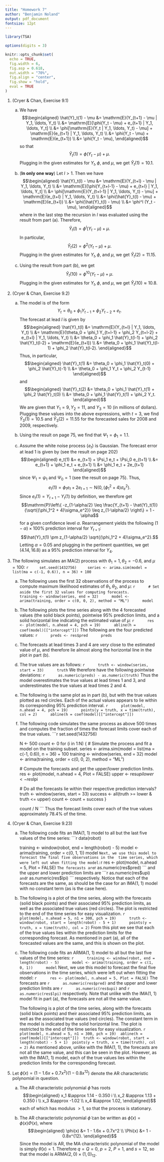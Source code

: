 ```yaml
---
title: "Homework 7"
author: "Benjamin Noland"
output: pdf_document
fontsize: 12pt
---
```


```r
library(TSA)

options(digits = 3)

knitr::opts_chunk$set(
  echo = TRUE,
  fig.width = 6,
  fig.asp = 0.618,
  out.width = "70%",
  fig.align = "center",
  fig.show = "hold",
  eval = TRUE
)
```

\newcommand{\var}{\mathrm{Var}}
\newcommand{\cov}{\mathrm{Cov}}
\newcommand{\corr}{\mathrm{Corr}}
\newcommand{\E}{\mathrm{E}}
\newcommand{\pr}{\mathrm{P}}

1. (Cryer & Chan, Exercise 9.1)
    a. We have
    $$\begin{aligned}
      \hat{Y}_t(1) - \mu &= \E(Y_{t+1} - \mu | Y_1, \ldots, Y_t) \\
        &= \E[\phi(Y_t - \mu) + e_{t+1} | Y_1, \ldots, Y_t] \\
        &= \phi[\E(Y_t | Y_1, \ldots, Y_t) - \mu]
          + \E(e_{t+1} | Y_1, \ldots, Y_t) \\
        &= \phi(Y_t - \mu) + \E(e_{t+1}) \\
        &= \phi(Y_t - \mu),
    \end{aligned}$$
    so that
    $$\hat{Y}_t(1) = \phi(Y_t - \mu) + \mu.$$
    Plugging in the given estimates for $Y_t, \phi$, and $\mu$, we get
    $\hat{Y}_t(1) = 10.1$.
    
    b. (**In only one way**) Let $l > 1$. Then we have
    $$\begin{aligned}
      \hat{Y}_t(l) - \mu &= \E(Y_{t+l} - \mu | Y_1, \ldots, Y_t) \\
        &= \E[\phi(Y_{t+l-1} - \mu) + e_{t+l} | Y_1, \ldots, Y_t] \\
        &= \phi[\E(Y_{t+l-1} | Y_1, \ldots, Y_t) - \mu]
          + \E(e_{t+l} | Y_1, \ldots, Y_t) \\
        &= \phi(\hat{Y}_t(l) - \mu) + \E(e_{t+l}) \\
        &= \phi(\hat{Y}_t(l) - \mu) \\
        &= \phi^l (Y_t - \mu),
    \end{aligned}$$
    where in the last step the recursion in $l$ was evaluated using the result
    from part (a). Therefore,
    $$\hat{Y}_t(l) = \phi^l (Y_t - \mu) + \mu.$$
    In particular,
    $$\hat{Y}_t(2) = \phi^2 (Y_t - \mu) + \mu.$$
    Plugging in the given estimates for $Y_t, \phi$, and $\mu$, we get
    $\hat{Y}_t(2) = 11.15$.
    
    c. Using the result from part (b), we get
    $$\hat{Y}_t(10) = \phi^{10} (Y_t - \mu) + \mu.$$
    Plugging in the given estimates for $Y_t, \phi$, and $\mu$, we get
    $\hat{Y}_t(10) \approx 10.8$.
    
2. (Cryer & Chan, Exercise 9.2)
    a. The model is of the form
    $$Y_t = \theta_0 + \phi_1 Y_{t-1} + \phi_2 Y_{t-2} + e_t.$$
    The forecast at lead $l$ is given by
    $$\begin{aligned}
      \hat{Y}_t(l) &= \E(Y_{t+l} | Y_1, \ldots, Y_t) \\
        &= \E(\theta_0 + \phi_1 Y_{t+l-1} + \phi_2 Y_{t+l-2}
          + e_{t+l} | Y_1, \ldots, Y_t) \\
        &= \theta_0 + \phi_1 \hat{Y}_t(l-1) + \phi_2 \hat{Y}_t(l-2)
          + \E(e_{t+l}) \\
        &= \theta_0 + \phi_1 \hat{Y}_t(l-1) + \phi_2 \hat{Y}_t(l-2).
    \end{aligned}$$
    Thus, in particular,
    $$\begin{aligned}
      \hat{Y}_t(1) &= \theta_0 + \phi_1 \hat{Y}_t(0) + \phi_2 \hat{Y}_t(-1) \\
        &= \theta_0 + \phi_1 Y_t + \phi_2 Y_{t-1}
    \end{aligned}$$
    and
    $$\begin{aligned}
      \hat{Y}_t(2) &= \theta_0 + \phi_1 \hat{Y}_t(1) + \phi_2 \hat{Y}_t(0) \\
        &= \theta_0 + \phi_1 \hat{Y}_t(1) + \phi_2 Y_t.
    \end{aligned}$$
    We are given that $Y_1 = 9, Y_2 = 11$, and $Y_3 = 10$ (in millions of
    dollars). Plugging these values into the above expressions, with $t = 3$, we
    find $\hat{Y}_3(1) = 10.5$ and $\hat{Y}_3(2) = 11.55$ for the forecasted
    sales for 2008 and 2009, respectively.
    
    b. Using the result on page 75, we find that $\Psi_1 = \phi_1 = 1.1$.
    
    c. Assume the white noise process $\{e_t\}$ is Gaussian. The forecast error
    at lead 1 is given by (see the result on page 202)
    $$\begin{aligned}
      e_t(1) &= e_{t+1} + \Psi_1 e_t + \Psi_0 e_{t+1} \\
        &= e_{t+1} + \phi_1 e_t + e_{t+1} \\
        &= \phi_1 e_t + 2e_{t+1}
    \end{aligned}$$
    since $\Psi_1 = \psi_1$ and $\Psi_0 = 1$ (see the result on page 75). Thus,
    $$e_t(1) = \phi_1 e_t + 2e_{t+1}
      \sim \mathrm{N}(0, (\phi_1^2 + 4)\sigma_e^2).$$
    Since $e_t(1) = Y_{t+1} - Y_t(1)$ by definition, we therefore get
    $$\pr\left\{ -z_{1-\alpha/2}
      \leq \frac{Y_{t+1} - \hat{Y}_t(1)}{\sqrt{(\phi_1^2 + 4)\sigma_e^2}}
      \leq z_{1-\alpha/2} \right\} = 1 - \alpha$$
    for a given confidence level $\alpha$. Rearrangement yields the following
    $(1 - \alpha) \times 100\%$ prediction interval for $Y_{t+1}$:
    $$\hat{Y}_t(1) \pm z_{1-\alpha/2} \sqrt{(\phi_1^2 + 4)\sigma_e^2}.$$
    Letting $\alpha = 0.05$ and plugging in the pertinent quantities, we get
    $(4.14, 16.8)$ as a 95\% prediction interval for $Y_4$.

3. The following simulates an MA(2) process with $\theta_1 = 1, \theta_2 =
-0.6$, and $\mu = 100$:
    ```r
    set.seed(1432756)
    series <- arima.sim(model = list(ma = c(-1, 0.6)), n = 36) + 100
    ```
    
    a. The following uses the first 32 observations of the process to compute
    maximum likelihood estimates of $\theta_1, \theta_2$, and $\mu$:
        ```r
        # Set aside the first 32 values for computing forecasts.
        training <- window(series, end = 32)
        model <- arima(training, order = c(0, 0, 2), method = "ML")
        model
        ```
    
    b. The following plots the time series along with the 4 forecasted values
    (the solid black points), pointwise 95\% prediction limits, and a solid
    horizontal line indicating the estimated value of $\mu$:
        ```r
        res <- plot(model, n.ahead = 4, pch = 19)
        abline(h = coef(model)[["intercept"]])
        ```
    The following are the four predicted values:
        ```r
        preds <- res$pred
        preds
        ```
    
    c. The forecasts at lead times 3 and 4 are *very* close to the estimated
    value of $\mu$, and therefore lie almost along the horizontal line in the
    plot in part (b).
    
    d. The true values are as follows:
        ```r
        truth <- window(series, start = 33)
        truth
        ```
    We therefore have the following pointwise deviations:
        ```r
        as.numeric(preds) - as.numeric(truth)
        ```
    Thus the model overestimates the true values at lead times 1 and 3, and
    underestimates the true values at lead times 2 and 4.
    
    e. The following is the same plot as in part (b), but with the true values
    plotted as red circles. Each of the actual values appears to lie within its
    corresponding 95\% prediction interval.
        ```r
        plot(model, n.ahead = 4, pch = 19)
        points(y = truth, x = time(truth), col = 2)
        abline(h = coef(model)[["intercept"]])
        ```
    
    f. The following code simulates the same process as above 500 times and
    computes the fraction of times the forecast limits cover each of the true
    values.
        ```r
        set.seed(1432756)
        
        N <- 500
        count <- 0
        for (i in 1:N) {
          # Simulate the process and fit a model on the training subset.
          series <- arima.sim(model = list(ma = c(-1, 0.6)), n = 36) + 100
          training <- window(series, end = 32)
          model <- arima(training, order = c(0, 0, 2), method = "ML")
          
          # Compute the forecasts and get the upper/lower prediction limits.
          res <- plot(model, n.ahead = 4, Plot = FALSE)
          upper <- res$upi
          lower <- res$lpi
          
          # Do all the forecasts lie within their respective prediction intervals?
          truth <- window(series, start = 33)
          success <- all(truth >= lower & truth <= upper)
          count <- count + success
        }
        
        count / N
        ```
    Thus the forecast limits cover each of the true values approximately 78.4\%
    of the time.

4. (Cryer & Chan, Exercise 9.23)
    a. The following code fits an IMA(1, 1) model to all but the last five
    values of the time series:
        ```r
        data(robot)
        
        training <- window(robot, end = length(robot) - 5)
        model <- arima(training, order = c(0, 1, 1))
        model
        ```
        Next, we use this model to forecast the final five observations in the
        time series, which were left out when fitting the model:
        ```r
        res <- plot(model, n.ahead = 5, Plot = FALSE)
        ```
        The forecasts are
        ```r
        as.numeric(res$pred)
        ```
        and the upper and lower prediction limits are
        ```r
        as.numeric(res$upi)
        ```
        and
        ```r
        as.numeric(res$lpi)
        ```
        respectively. Notice that each of the forecasts are the same, as should
        be the case for an IMA(1, 1) model with no constant term (as is the case
        here).
    
    b. The following is a plot of the time series, along with the forecasts
    (solid black points) and their associated 95\% prediction limits, as well as
    the associated true values (red circles). The plot is restricted to the end
    of the time series for easy visualization.
        ```r
        plot(model, n.ahead = 5, n1 = 300, pch = 19)
        truth <- window(robot, start = length(robot) - 5 + 1)
        points(y = truth, x = time(truth), col = 2)
        ```
        From this plot we see that each of the true values lies within the
        prediction limits for the corresponding forecast. As mentioned in part
        (a), all of the forecasted values are the same, and this is shown on the
        plot.
    
    c. The following code fits an ARMA(1, 1) model to all but the last five
    values of the time series:
        ```r
        training <- window(robot, end = length(robot) - 5)
        model <- arima(training, order = c(1, 0, 1))
        model
        ```
        Next, we use this model to forecast the final five observations in the
        time series, which were left out when fitting the model:
        ```r
        res <- plot(model, n.ahead = 5, Plot = FALSE)
        ```
        The forecasts are
        ```r
        as.numeric(res$pred)
        ```
        and the upper and lower prediction limits are
        ```r
        as.numeric(res$upi)
        ```
        and
        ```r
        as.numeric(res$lpi)
        ```
        respectively. Note that unlike with the IMA(1, 1) model fit in part (a),
        the forecasts are not all the same value.
        
        The following is a plot of the time series, along with the forecasts
        (solid black points) and their associated 95\% prediction limits, as
        well as the associated true values (red circles). The constant term in
        the model is indicated by the solid horizontal line. The plot is
        restricted to the end of the time series for easy visualization.
        ```r
        plot(model, n.ahead = 5, n1 = 300, pch = 19)
        abline(h = coef(model)[["intercept"]])
        truth <- window(robot, start = length(robot) - 5 + 1)
        points(y = truth, x = time(truth), col = 2)
        ```
        As mentioned above, unlike with the IMA(1, 1), the forecasts are not all
        the same value, and this can be seen in the plot. However, as with the
        IMA(1, 1) model, each of the true values lies within the prediction
        limits for the corresponding forecast.

5. Let $\tilde{\phi}(x) = (1 - 1.6x + 0.7x^2)(1 - 0.8x^{12})$ denote the AR
characteristic polynomial in question.
    a. The AR characteristic polynomial $\tilde{\phi}$ has roots
    $$\begin{aligned}
      x_1 &\approx 1.14 - 0.350 i \\
      x_2 &\approx 1.13 + 0.350 i \\
      x_3 &\approx -1.02 \\
      x_4 &\approx 1.02,
    \end{aligned}$$
    each of which has modulus $> 1$, so that the process is stationary.
    
    b. The AR characteristic polynomial $\tilde{\phi}$ can be written as
    $\tilde{\phi}(x) = \phi(x) \Phi(x)$, where
    $$\begin{aligned}
      \phi(x) &= 1 - 1.6x + 0.7x^2 \\
      \Phi(x) &= 1 - 0.8x^{12}.
    \end{aligned}$$
    Since the model is AR, the MA characteristic polynomial of the model is
    simply $\tilde{\theta}(x) = 1$. Therefore $q = Q = 0$, $p = 2$, $P = 1$, and
    $s = 12$, so that the model is ARMA$(2, 0) \times (1, 0)_{12}$.
